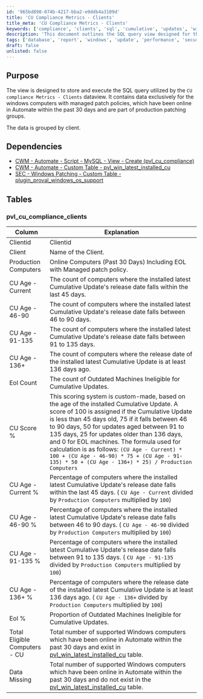 ```yaml
---
id: '965bd890-074b-4217-bba2-e9ddb4a3109d'
title: 'CU Compliance Metrics - Clients'
title_meta: 'CU Compliance Metrics - Clients'
keywords: ['compliance', 'clients', 'sql', 'cumulative', 'updates', 'windows', 'patching']
description: 'This document outlines the SQL query view designed for the CU compliance metrics, focusing on Windows computers with managed patch policies. It details the data structure, dependencies, and the metrics calculated for clients based on their compliance with cumulative updates over a specified timeframe.'
tags: ['database', 'report', 'windows', 'update', 'performance', 'security']
draft: false
unlisted: false
---
```

## Purpose

The view is designed to store and execute the SQL query utilized by the `CU compliance Metrics - Clients` dataview. It contains data exclusively for the windows computers with managed patch policies, which have been online in Automate within the past 30 days and are part of production patching groups.

The data is grouped by client.

## Dependencies

- [CWM - Automate - Script - MySQL - View - Create (pvl_cu_compliance)](https://proval.itglue.com/DOC-5078775-16192865)
- [CWM - Automate - Custom Table - pvl_win_latest_installed_cu](https://proval.itglue.com/DOC-5078775-12929648)
- [SEC - Windows Patching - Custom Table - plugin_proval_windows_os_support](https://proval.itglue.com/DOC-5078775-7780690)

## Tables

### pvl_cu_compliance_clients

| Column                          | Explanation                                                                                      |
|---------------------------------|--------------------------------------------------------------------------------------------------|
| Clientid                        | Clientid                                                                                         |
| Client                          | Name of the Client.                                                                              |
| Production Computers            | Online Computers (Past 30 Days) Including EOL with Managed patch policy.                       |
| CU Age - Current                | The count of computers where the installed latest Cumulative Update's release date falls within the last 45 days. |
| CU Age - 46-90                 | The count of computers where the installed latest Cumulative Update's release date falls between 46 to 90 days. |
| CU Age - 91-135                | The count of computers where the installed latest Cumulative Update's release date falls between 91 to 135 days. |
| CU Age - 136+                  | The count of computers where the release date of the installed latest Cumulative Update is at least 136 days ago. |
| Eol Count                       | The count of Outdated Machines Ineligible for Cumulative Updates.                              |
| CU Score %                     | This scoring system is custom-made, based on the age of the installed Cumulative Update. A score of 100 is assigned if the Cumulative Update is less than 45 days old, 75 if it falls between 46 to 90 days, 50 for updates aged between 91 to 135 days, 25 for updates older than 136 days, and 0 for EOL machines. The formula used for calculation is as follows:   `(CU Age - Current) * 100 + (CU Age - 46-90) * 75 + (CU Age - 91-135) * 50 + (CU Age - 136+) * 25) / Production Computers` |
| CU Age - Current %             | Percentage of computers where the installed latest Cumulative Update's release date falls within the last 45 days. ( `CU Age - Current` divided by `Production Computers` multiplied by `100`) |
| CU Age - 46-90 %               | Percentage of computers where the installed latest Cumulative Update's release date falls between 46 to 90 days. ( `CU Age - 46-90` divided by `Production Computers` multiplied by `100`) |
| CU Age - 91-135 %              | Percentage of computers where the installed latest Cumulative Update's release date falls between 91 to 135 days. ( `CU Age - 91-135` divided by `Production Computers` multiplied by `100`) |
| CU Age - 136+ %                | Percentage of computers where the release date of the installed latest Cumulative Update is at least 136 days ago. ( `CU Age - 136+` divided by `Production Computers` multiplied by `100`) |
| Eol %                           | Proportion of Outdated Machines Ineligible for Cumulative Updates.                             |
| Total Eligible Computers - CU   | Total number of supported Windows computers which have been online in Automate within the past 30 days and exist in [pvl_win_latest_installed_cu](https://proval.itglue.com/DOC-5078775-12929648) table. |
| Data Missing                    | Total number of supported Windows computers which have been online in Automate within the past 30 days and do not exist in the [pvl_win_latest_installed_cu](https://proval.itglue.com/DOC-5078775-12929648) table. |











